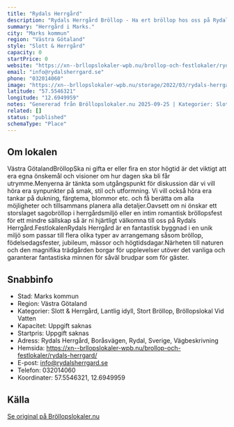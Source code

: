 ```yaml
---
title: "Rydals Herrgård"
description: "Rydals Herrgård Bröllop - Ha ert bröllop hos oss på Rydals Herrgård. Se vår fina Bröllopslokal. Skicka gärna en förfrågan så hjälper vi Er!"
summary: "Herrgård i Marks."
city: "Marks kommun"
region: "Västra Götaland"
style: "Slott & Herrgård"
capacity: 0
startPrice: 0
website: "https://xn--brllopslokaler-wpb.nu/brollop-och-festlokaler/rydals-herrgard/"
email: "info@rydalsherrgard.se"
phone: "032014060"
image: "https://xn--brllopslokaler-wpb.nu/storage/2022/03/rydals-herrgard-brollopslokal-boras-brollop-visningsbild.webp"
latitude: "57.5546321"
longitude: "12.6949959"
notes: "Genererad från Bröllopslokaler.nu 2025-09-25 | Kategorier: Slott & Herrgård, Lantlig idyll, Stort Bröllop, Bröllopslokal Vid Vatten"
related: []
status: "published"
schemaType: "Place"
---
```


## Om lokalen

Västra GötalandBröllopSka ni gifta er eller fira en stor högtid är det viktigt att era egna önskemål och visioner om hur dagen ska bli får utrymme.Menyerna är tänkta som utgångspunkt för diskussion där vi vill höra era synpunkter på smak, stil och utformning. Vi vill också höra era tankar på dukning, färgtema, blommor etc. och få berätta om alla möjligheter och tillsammans planera alla detaljer.Oavsett om ni önskar ett storslaget sagobröllop i herrgårdsmiljö eller en intim romantisk bröllopsfest för ett mindre sällskap så är ni hjärtligt välkomna till oss på Rydals Herrgård.FestlokalenRydals Herrgård är en fantastisk byggnad i en unik miljö som passar till flera olika typer av arrangemang såsom bröllop, födelsedagsfester, jubileum, mässor och högtidsdagar.Närheten till naturen och den magnifika trädgården borgar för upplevelser utöver det vanliga och garanterar fantastiska minnen för såväl brudpar som för gäster.

## Snabbinfo

- Stad: Marks kommun
- Region: Västra Götaland
- Kategorier: Slott & Herrgård, Lantlig idyll, Stort Bröllop, Bröllopslokal Vid Vatten
- Kapacitet: Uppgift saknas
- Startpris: Uppgift saknas
- Adress: Rydals Herrgård, Boråsvägen, Rydal, Sverige, Vägbeskrivning
- Hemsida: https://xn--brllopslokaler-wpb.nu/brollop-och-festlokaler/rydals-herrgard/
- E-post: info@rydalsherrgard.se
- Telefon: 032014060
- Koordinater: 57.5546321, 12.6949959

## Källa

[Se original på Bröllopslokaler.nu](https://xn--brllopslokaler-wpb.nu/brollop-och-festlokaler/rydals-herrgard/)
